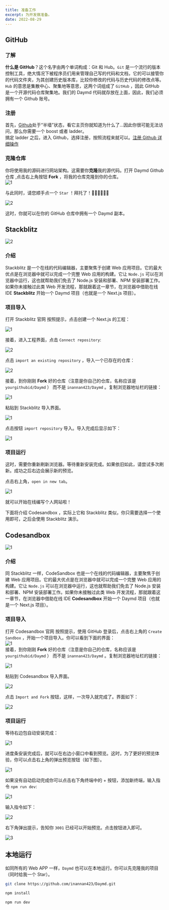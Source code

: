 ```yaml
---
title: 准备工作
excerpt: 为开发做准备。
date: 2022-08-29
---
```


## GitHub

### 了解

**什么是 GitHub**？这个名字由两个单词构成：Git 和 Hub。`Git` 是一个流行的版本控制工具，绝大情况下被程序员们用来管理自己写的代码和文档，它的可以接管你的代码文件夹，为其创建历史版本库，比较你修改的代码与历史代码的修改点等。`Hub` 的意思是集散中心、聚集地等意思，这两个词组成了 `GitHub` ，因此 GitHub 是一个开源代码仓库聚集地。我们的 Daymd 代码就存放在上面，因此，我们必须拥有一个 Github 账号。

### 注册

首先，[Github](https://github.com)处于“半墙”状态，看它主页你就知道为什么了...因此你很可能无法访问，那么你需要一个 boost 或者 ladder。  
搞定 ladder 之后，进入 Github，选择注册，按照流程来就可以。[注册 Github 详细操作](https://blog.csdn.net/m0_59188912/article/details/124912340?ops_request_misc=%257B%2522request%255Fid%2522%253A%2522165641220616780357277503%2522%252C%2522scm%2522%253A%252220140713.130102334.pc%255Fall.%2522%257D&request_id=165641220616780357277503&biz_id=0&utm_medium=distribute.pc_search_result.none-task-blog-2~all~first_rank_ecpm_v1~times_rank-1-124912340-null-null.142^v24^huaweicloudv2,157^v15^new_3&utm_term=%E6%B3%A8%E5%86%8Cgithub&spm=1018.2226.3001.4187)

### 克隆仓库

你将使用我的源码进行网站架构。这需要你**克隆**我的源代码。打开<To to="https://github.com/inannan423/Daymd"> Daymd Github 仓库 </To>,点击右上角按钮 **Fork** ，将我的仓库克隆到你的仓库。  
![1](https://jetzihan-img.oss-cn-beijing.aliyuncs.com/blog/1661738426160.png)

与此同时，请您顺手点一个 `Star` ！拜托了！🙏🙏🙏🙏🙏🙏  

![2](https://jetzihan-img.oss-cn-beijing.aliyuncs.com/blog/1661738496468.png)

这时，你就可以在你的 GitHub 仓库中拥有一个 Daymd 副本。  

## Stackblitz

![2](https://jetzihan-img.oss-cn-beijing.aliyuncs.com/blog/20220830113728.png)

### 介绍

Stackblitz 是一个在线的代码编辑器，主要聚焦于创建 Web 应用项目。它的最大优点是在浏览器中就可以完成一个完整 Web 应用的构建。它让 `Node.js` 可以在浏览器中运行，这也就帮助我们免去了 Node.js 安装和部署、NPM 安装部署工作。如果你未接触过此类 Web 开发流程，那就跟着这一章节，在浏览器中借助在线 IDE **Stackblitz** 开始一个 Daymd 项目（也就是一个 Next.js 项目）。

### 项目导入

打开 <To to="https://stackblitz.com/"> Stackblitz 官网 </To> 按照提示，点击创建一个 Next.js 的工程：  

![1](https://jetzihan-img.oss-cn-beijing.aliyuncs.com/blog/20220830113959.png)

接着，进入工程界面，点击 `Connect repository`:  

![2](https://jetzihan-img.oss-cn-beijing.aliyuncs.com/blog/1661830846961.png)

点击 `import an existing repository` ，导入一个已存在的仓库：  

![2](https://jetzihan-img.oss-cn-beijing.aliyuncs.com/blog/1661830921807.png)

接着，到你刚刚 **Fork** 好的仓库（注意是你自己的仓库，名称应该是 `yourgithubid/Daymd` ） 而不是 `inannan423/Daymd` 。复制浏览器地址栏的链接：  

![1](https://jetzihan-img.oss-cn-beijing.aliyuncs.com/blog/1661748964159.png)

粘贴到 Stackblitz 导入界面。  

![1](https://jetzihan-img.oss-cn-beijing.aliyuncs.com/blog/20220830114408.png)

点击按钮 `import repository` 导入。导入完成后显示如下：  

![1](https://jetzihan-img.oss-cn-beijing.aliyuncs.com/blog/20220830114537.png)

### 项目运行

这时，需要你重新刷新浏览器。等待重新安装完成。如果依旧如此，请尝试多次刷新。成功之后右边会展示新的预览。  

点击右上角，`open in new tab`。  

![1](https://jetzihan-img.oss-cn-beijing.aliyuncs.com/blog/1661832062176.png)

就可以开始在线编写个人网站啦！

<Tips>
下面将介绍 Codesandbox ，实际上它和 Stackblitz 类似，你只需要选择一个使用即可，之后会使用 Stackblitz 演示。
</Tips>

## Codesandbox

![1](https://jetzihan-img.oss-cn-beijing.aliyuncs.com/blog/20220829102247.png)

### 介绍

同 Stackblitz 一样，CodeSandbox 也是一个在线的代码编辑器，主要聚焦于创建 Web 应用项目。它的最大优点是在浏览器中就可以完成一个完整 Web 应用的构建。它让 `Node.js` 可以在浏览器中运行，这也就帮助我们免去了 Node.js 安装和部署、NPM 安装部署工作。如果你未接触过此类 Web 开发流程，那就跟着这一章节，在浏览器中借助在线 IDE **Codesandbox** 开始一个 Daymd 项目（也就是一个 Next.js 项目）。

### 项目导入

打开 <To to="https://codesandbox.io/"> Codesandbox 官网 </To> 按照提示，使用 GitHub 登录后，点击右上角的 `Create Sandbox` ，开始一个项目导入。你可以看到下面的界面：  
![1](https://jetzihan-img.oss-cn-beijing.aliyuncs.com/blog/20220829124820.png)  
接着，到你刚刚 **Fork** 好的仓库（注意是你自己的仓库，名称应该是 `yourgithubid/Daymd` ） 而不是 `inannan423/Daymd` 。复制浏览器地址栏的链接：  

![1](https://jetzihan-img.oss-cn-beijing.aliyuncs.com/blog/1661748964159.png)

粘贴到 Codesandbox 导入界面。  

![2](https://jetzihan-img.oss-cn-beijing.aliyuncs.com/blog/1661749034630.png)

点击 `Import and Fork` 按钮，这样，一次导入就完成了。界面如下：  

![2](https://jetzihan-img.oss-cn-beijing.aliyuncs.com/blog/20220829130209.png)

### 项目运行

等待右边包自动安装完成：  

![1](https://jetzihan-img.oss-cn-beijing.aliyuncs.com/blog/20220829131147.png)

进度条安装完成后，就可以在右边小窗口中看到预览。这时，为了更好的预览体验，你可以点击右上角的弹出预览按钮（如下图）。  

![1](https://jetzihan-img.oss-cn-beijing.aliyuncs.com/blog/1661764141590.png)

如果没有自动启动完成你可以点击右下角终端中的 + 按钮，添加新终端，输入指令 `npm run dev`:  

![1](https://jetzihan-img.oss-cn-beijing.aliyuncs.com/blog/1661750150292.png)

输入指令如下：  

![2](https://jetzihan-img.oss-cn-beijing.aliyuncs.com/blog/1661750213003.png)

右下角弹出提示，告知你 `3001` 已经可以开始预览。点击按钮进入即可。  

![3](https://jetzihan-img.oss-cn-beijing.aliyuncs.com/blog/20220829134657.png)

## 本地运行

如同所有的 Web APP 一样，`Daymd` 也可以在本地运行。你可以先克隆我的项目（同时给我一个 Star）。  

```bash title="git bash"
git clone https://github.com/inannan423/Daymd.git
```

```bash title="cmd"
npm install
```

```bash title="cmd"
npm run dev
```

